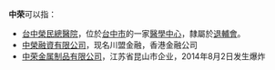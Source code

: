 '''中荣'''可以指：
*[[台中榮民總醫院|台中榮民總醫院]]，位於[[台中市|台中市]]的一家[[醫學中心|醫學中心]]，隸屬於[[退輔會|退輔會]]。
*[[中榮融資有限公司|中榮融資有限公司]]，现名川盟金融，香港金融公司
*[[中荣金属制品有限公司|中荣金属制品有限公司]]，江苏省昆山市企业，2014年8月2日发生爆炸

{{Disambig|Cat=二字消歧义}}